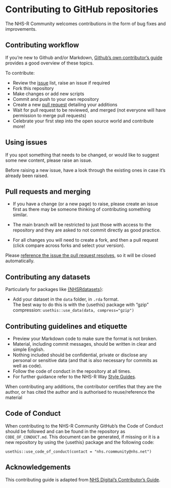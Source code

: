 # Contributing to GitHub repositories

The NHS-R Community welcomes contributions in the form of bug fixes and improvements.

## Contributing workflow

If you're new to Github and/or Markdown, [Github's own contributor's guide](https://github.com/github/docs/blob/main/CONTRIBUTING.md) provides a good overview of these topics.

To contribute:

- Review the [issue](#using-issues) list, raise an issue if required
- Fork this repository
- Make changes or add new scripts
- Commit and push to your own repository
- Create a new [pull request](#pull-requests-and-merging) detailing your additions
- Wait for pull request to be reviewed, and merged (not everyone will have permission to merge pull requests)
- Celebrate your first step into the open source world and contribute more!

## Using issues

If you spot something that needs to be changed, or would like to suggest some new content, please raise an issue.

Before raising a new issue, have a look through the existing ones in case it's already been raised.

## Pull requests and merging

- If you have a change (or a new page) to raise, please create an issue first as there may be someone thinking of contributing something similar.

- The main branch will be restricted to just those with access to the repository and they are asked to not commit directly as good practice.

- For all changes you will need to create a fork, and then a pull request (click compare across forks and select your version).

Please [reference the issue the pull request resolves](https://docs.github.com/en/issues/tracking-your-work-with-issues/linking-a-pull-request-to-an-issue), so it will be closed automatically.

## Contributing any datasets

Particularly for packages like [{NHSRdatasets}](https://github.com/nhs-r-community/NHSRdatasets):

- Add your dataset in the `data` folder, in `.rda` format.  
The best way to do this is with the {usethis} package with "gzip" compression:  `usethis::use_data(data, compress="gzip")`  

## Contributing guidelines and etiquette {#contrib}

- Preview your Markdown code to make sure the format is not broken.
- Material, including commit messages, should be written in clear and simple English.
- Nothing included should be confidential, private or disclose any personal or sensitive data (and that is also necessary for commits as well as code).
- Follow the code of conduct in the repository at all times.
- For further guidance refer to the NHS-R Way [Style Guides](https://nhsrway.nhsrcommunity.com/style-guides.html).

When contributing any additions, the contributor certifies that they are the author, or has cited the author and is authorised to reuse/reference the material

## Code of Conduct

When contributing to the NHS-R Community GitHub's the Code of Conduct should be followed and can be found in the repository as `CODE_OF_CONDUCT.md`.
This document can be generated, if missing or it is a new repository by using the {usethis} package and the following code:

```
usethis::use_code_of_conduct(contact = "nhs.rcommunity@nhs.net")
```

## Acknowledgements

This contributing guide is adapted from [NHS Digital's Contributor's Guide](https://github.com/NHSDigital/software-engineering-quality-framework/blob/main/.github/CONTRIBUTING.md).
